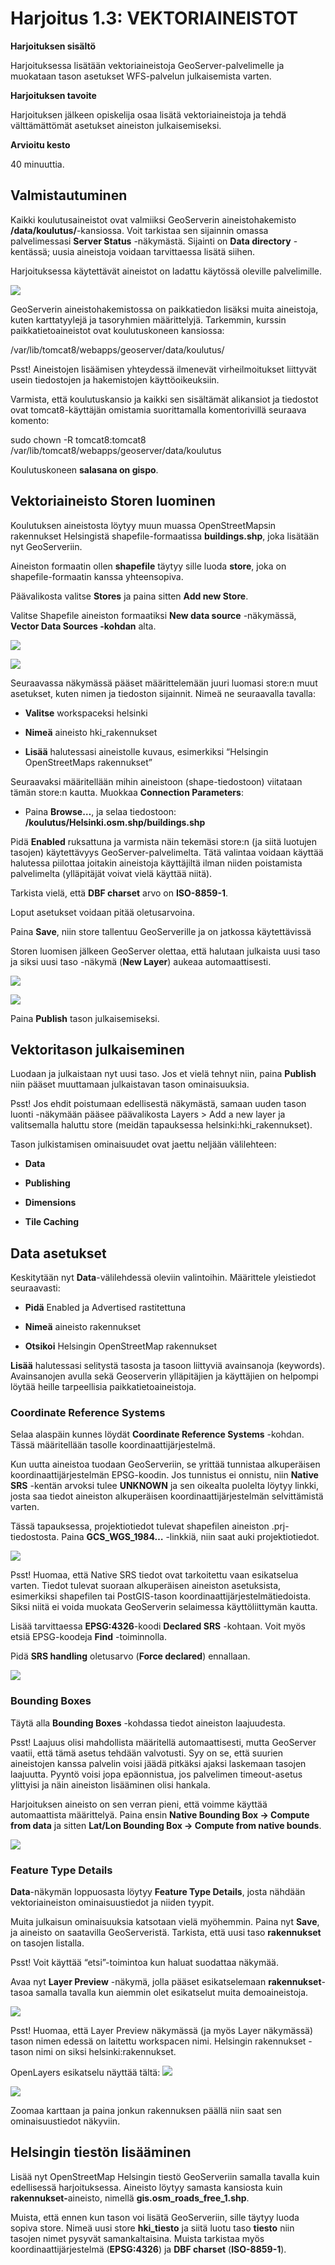 # Harjoitus 1.3: VEKTORIAINEISTOT

**Harjoituksen sisältö**

Harjoituksessa lisätään vektoriaineistoja GeoServer-palvelimelle ja muokataan tason asetukset WFS-palvelun julkaisemista varten.

**Harjoituksen tavoite**

Harjoituksen jälkeen opiskelija osaa lisätä vektoriaineistoja ja tehdä välttämättömät asetukset aineiston julkaisemiseksi.

**Arvioitu kesto**

40 minuuttia.

## **Valmistautuminen**

Kaikki koulutusaineistot ovat valmiiksi GeoServerin aineistohakemisto **/data/koulutus/**-kansiossa. Voit tarkistaa sen sijainnin omassa palvelimessasi **Server Status** -näkymästä. Sijainti on **Data directory** -kentässä; uusia aineistoja voidaan tarvittaessa lisätä siihen. 

Harjoituksessa käytettävät aineistot on ladattu käytössä oleville palvelimille.

![](img/harjoitus_3/image1.png)

GeoServerin aineistohakemistossa on paikkatiedon lisäksi muita aineistoja, kuten karttatyylejä ja tasoryhmien määrittelyjä. Tarkemmin, kurssin paikkatietoaineistot ovat koulutuskoneen kansiossa: 

::: note-box
/var/lib/tomcat8/webapps/geoserver/data/koulutus/
:::

::: hint-box
Psst! Aineistojen lisäämisen yhteydessä ilmenevät virheilmoitukset liittyvät usein tiedostojen ja hakemistojen käyttöoikeuksiin.
:::

Varmista, että koulutuskansio ja kaikki sen sisältämät alikansiot ja tiedostot ovat tomcat8-käyttäjän omistamia suorittamalla komentorivillä seuraava komento:

::: commandline-box
sudo chown -R tomcat8:tomcat8 /var/lib/tomcat8/webapps/geoserver/data/koulutus
:::

Koulutuskoneen **salasana on gispo**.

## **Vektoriaineisto Storen luominen**

Koulutuksen aineistosta löytyy muun muassa OpenStreetMapsin rakennukset Helsingistä shapefile-formaatissa **buildings.shp**, joka lisätään nyt GeoServeriin.

Aineiston formaatin ollen **shapefile** täytyy sille luoda **store**, joka on shapefile-formaatin kanssa yhteensopiva.

Päävalikosta valitse **Stores** ja paina sitten **Add new Store**.

Valitse Shapefile aineiston formaatiksi **New data source** -näkymässä, **Vector Data Sources -kohdan** alta.

![](img/harjoitus_3/image2.png)

![](img/harjoitus_3/image3.png)

Seuraavassa näkymässä pääset määrittelemään juuri luomasi store:n muut asetukset, kuten nimen ja tiedoston sijainnit. Nimeä ne seuraavalla tavalla:

-   **Valitse** workspaceksi helsinki

-   **Nimeä** aineisto hki_rakennukset

-   **Lisää** halutessasi aineistolle kuvaus, esimerkiksi "Helsingin OpenStreetMaps rakennukset"

Seuraavaksi määritellään mihin aineistoon (shape-tiedostoon) viitataan tämän store:n kautta. Muokkaa **Connection Parameters**:

-   Paina **Browse...**, ja selaa tiedostoon: **/koulutus/Helsinki.osm.shp/buildings.shp**

Pidä **Enabled** ruksattuna ja varmista näin tekemäsi store:n (ja siitä luotujen tasojen) käytettävyys GeoServer-palvelimelta. Tätä valintaa voidaan käyttää halutessa piilottaa joitakin aineistoja käyttäjiltä ilman niiden poistamista palvelimelta (ylläpitäjät voivat vielä käyttää niitä).

Tarkista vielä, että **DBF charset** arvo on **ISO-8859-1**.

Loput asetukset voidaan pitää oletusarvoina.

Paina **Save**, niin store tallentuu GeoServerille ja on jatkossa käytettävissä

Storen luomisen jälkeen GeoServer olettaa, että halutaan julkaista uusi taso ja siksi uusi taso -näkymä (**New Layer**) aukeaa automaattisesti.

![](img/harjoitus_3/image4.png)

![](img/harjoitus_3/image5.png)

Paina **Publish** tason julkaisemiseksi.

## **Vektoritason julkaiseminen**

Luodaan ja julkaistaan nyt uusi taso. Jos et vielä tehnyt niin, paina **Publish** niin pääset muuttamaan julkaistavan tason ominaisuuksia.

::: hint-box
Psst! Jos ehdit poistumaan edellisestä näkymästä, samaan uuden tason luonti -näkymään pääsee päävalikosta Layers \> Add a new layer ja valitsemalla haluttu store (meidän tapauksessa helsinki:hki_rakennukset).
:::

Tason julkistamisen ominaisuudet ovat jaettu neljään välilehteen:

-   **Data**

-   **Publishing**

-   **Dimensions**

-   **Tile Caching**

## **Data asetukset**

Keskitytään nyt **Data**-välilehdessä oleviin valintoihin. Määrittele yleistiedot seuraavasti:

-   **Pidä** Enabled ja Advertised rastitettuna

-   **Nimeä** aineisto rakennukset

-   **Otsikoi** Helsingin OpenStreetMap rakennukset

**Lisää** halutessasi selitystä tasosta ja tasoon liittyviä avainsanoja (keywords). Avainsanojen avulla sekä Geoserverin ylläpitäjien ja käyttäjien on helpompi löytää heille tarpeellisia paikkatietoaineistoja.

### **Coordinate Reference Systems**

Selaa alaspäin kunnes löydät **Coordinate Reference Systems** -kohdan. Tässä määritellään tasolle koordinaattijärjestelmä.

Kun uutta aineistoa tuodaan GeoServeriin, se yrittää tunnistaa alkuperäisen koordinaattijärjestelmän EPSG-koodin. Jos tunnistus ei onnistu, niin **Native SRS** -kentän arvoksi tulee **UNKNOWN** ja sen oikealta puolelta löytyy linkki, josta saa tiedot aineiston alkuperäisen koordinaattijärjestelmän selvittämistä varten.

Tässä tapauksessa, projektiotiedot tulevat shapefilen aineiston .prj-tiedostosta. Paina **GCS_WGS_1984...** -linkkiä, niin saat auki projektiotiedot.

![](img/harjoitus_3/image6.png)

::: hint-box
Psst! Huomaa, että Native SRS tiedot ovat tarkoitettu vaan esikatselua varten. Tiedot tulevat suoraan alkuperäisen aineiston asetuksista, esimerkiksi shapefilen tai PostGIS-tason koordinaattijärjestelmätiedoista. Siksi niitä ei voida muokata GeoServerin selaimessa käyttöliittymän kautta.
:::

Lisää tarvittaessa **EPSG:4326**-koodi **Declared SRS** -kohtaan. Voit myös etsiä EPSG-koodeja **Find** -toiminnolla.

Pidä **SRS handling** oletusarvo (**Force declared**) ennallaan.

![](img/harjoitus_3/image7.png)

### **Bounding Boxes**

Täytä alla **Bounding Boxes** -kohdassa tiedot aineiston laajuudesta.

::: hint-box
Psst! Laajuus olisi mahdollista määritellä automaattisesti, mutta GeoServer vaatii, että tämä asetus tehdään valvotusti. Syy on se, että suurien aineistojen kanssa palvelin voisi jäädä pitkäksi ajaksi laskemaan tasojen laajuutta. Pyyntö voisi jopa epäonnistua, jos palvelimen timeout-asetus ylittyisi ja näin aineiston lisääminen olisi hankala.
:::

Harjoituksen aineisto on sen verran pieni, että voimme käyttää automaattista määrittelyä. Paina ensin **Native Bounding Box → Compute from data** ja sitten **Lat/Lon Bounding Box → Compute from native bounds**.

![](img/harjoitus_3/image8.png)

### **Feature Type Details**

**Data**-näkymän loppuosasta löytyy **Feature Type Details**, josta nähdään vektoriaineiston ominaisuustiedot ja niiden tyypit.

Muita julkaisun ominaisuuksia katsotaan vielä myöhemmin. Paina nyt **Save**, ja aineisto on saatavilla GeoServeristä. Tarkista, että uusi taso **rakennukset** on tasojen listalla.

::: hint-box
Psst! Voit käyttää "etsi"-toimintoa kun haluat suodattaa näkymää.
:::

Avaa nyt **Layer Preview** -näkymä, jolla pääset esikatselemaan **rakennukset**-tasoa samalla tavalla kun aiemmin olet esikatselut muita demoaineistoja.

![](img/harjoitus_3/image9.png)

::: hint-box
Psst! Huomaa, että Layer Preview näkymässä (ja myös Layer näkymässä) tason nimen edessä on laitettu workspacen nimi. Helsingin rakennukset -tason nimi on siksi helsinki:rakennukset.
:::

OpenLayers esikatselu näyttää tältä: ![](img/harjoitus_3/image10.png)

![](img/harjoitus_3/image11.png)

Zoomaa karttaan ja paina jonkun rakennuksen päällä niin saat sen ominaisuustiedot näkyviin.

## **Helsingin tiestön lisääminen**

Lisää nyt OpenStreetMap Helsingin tiestö GeoServeriin samalla tavalla kuin edellisessä harjoituksessa. Aineisto löytyy samasta kansiosta kuin **rakennukset-**aineisto, nimellä **gis.osm_roads_free_1.shp**.

Muista, että ennen kun tason voi lisätä GeoServeriin, sille täytyy luoda sopiva store. Nimeä uusi store **hki_tiesto** ja siitä luotu taso **tiesto** niin tasojen nimet pysyvät samankaltaisina. Muista tarkistaa myös koordinaattijärjestelmä (**EPSG:4326**) ja **DBF charset** (**ISO-8859-1**).
